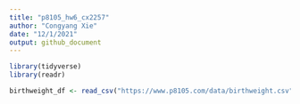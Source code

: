 ```yaml
---
title: "p8105_hw6_cx2257"
author: "Congyang Xie"
date: "12/1/2021"
output: github_document
---
```


```r
library(tidyverse)
library(readr)
```

```r
birthweight_df <- read_csv("https://www.p8105.com/data/birthweight.csv")
```

